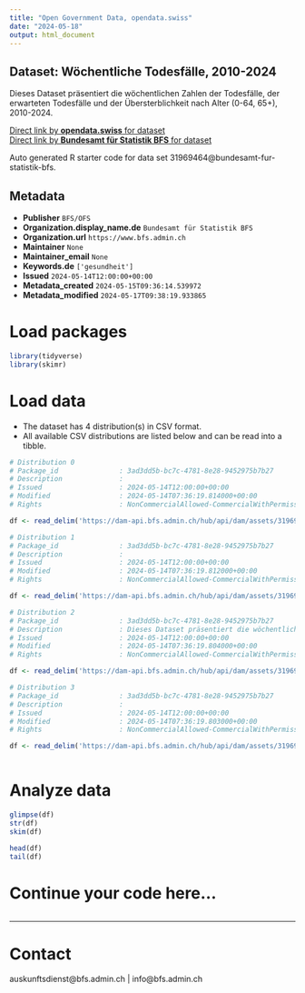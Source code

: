 ```yaml
---
title: "Open Government Data, opendata.swiss"
date: "2024-05-18"
output: html_document
---
```


## Dataset: Wöchentliche Todesfälle, 2010-2024

Dieses Dataset präsentiert die wöchentlichen Zahlen der Todesfälle, der erwarteten Todesfälle und der Übersterblichkeit nach Alter (0-64, 65+), 2010-2024.

[Direct link by **opendata.swiss** for dataset](https://opendata.swiss/de/dataset/wochentliche-todesfalle-2010-20241)<br>
[Direct link by **Bundesamt für Statistik BFS** for dataset](https://www.bfs.admin.ch/asset/de/ts-d-14.03.04.03-wr)

Auto generated R starter code for data set 31969464@bundesamt-fur-statistik-bfs.

## Metadata

- **Publisher** `BFS/OFS`
- **Organization.display_name.de** `Bundesamt für Statistik BFS`
- **Organization.url** `https://www.bfs.admin.ch`
- **Maintainer** `None`
- **Maintainer_email** `None`
- **Keywords.de** `['gesundheit']`
- **Issued** `2024-05-14T12:00:00+00:00`
- **Metadata_created** `2024-05-15T09:36:14.539972`
- **Metadata_modified** `2024-05-17T09:38:19.933865`


# Load packages

```r

library(tidyverse)
library(skimr)

```

# Load data

-   The dataset has 4 distribution(s) in CSV format.
-   All available CSV distributions are listed below and can be read into a tibble.

```r

# Distribution 0
# Package_id               : 3ad3dd5b-bc7c-4781-8e28-9452975b7b27
# Description              : 
# Issued                   : 2024-05-14T12:00:00+00:00
# Modified                 : 2024-05-14T07:36:19.814000+00:00
# Rights                   : NonCommercialAllowed-CommercialWithPermission-ReferenceRequired

df <- read_delim('https://dam-api.bfs.admin.ch/hub/api/dam/assets/31969477/master')

# Distribution 1
# Package_id               : 3ad3dd5b-bc7c-4781-8e28-9452975b7b27
# Description              : 
# Issued                   : 2024-05-14T12:00:00+00:00
# Modified                 : 2024-05-14T07:36:19.812000+00:00
# Rights                   : NonCommercialAllowed-CommercialWithPermission-ReferenceRequired

df <- read_delim('https://dam-api.bfs.admin.ch/hub/api/dam/assets/31969485/master')

# Distribution 2
# Package_id               : 3ad3dd5b-bc7c-4781-8e28-9452975b7b27
# Description              : Dieses Dataset präsentiert die wöchentlichen Zahlen der Todesfälle, der erwarteten Todesfälle und der Übersterblichkeit nach Alter (0-64, 65+), 2010-2024.
# Issued                   : 2024-05-14T12:00:00+00:00
# Modified                 : 2024-05-14T07:36:19.804000+00:00
# Rights                   : NonCommercialAllowed-CommercialWithPermission-ReferenceRequired

df <- read_delim('https://dam-api.bfs.admin.ch/hub/api/dam/assets/31969480/master')

# Distribution 3
# Package_id               : 3ad3dd5b-bc7c-4781-8e28-9452975b7b27
# Description              : 
# Issued                   : 2024-05-14T12:00:00+00:00
# Modified                 : 2024-05-14T07:36:19.803000+00:00
# Rights                   : NonCommercialAllowed-CommercialWithPermission-ReferenceRequired

df <- read_delim('https://dam-api.bfs.admin.ch/hub/api/dam/assets/31969490/master')



```

# Analyze data

```r

glimpse(df)
str(df)
skim(df)

head(df)
tail(df)

```

# Continue your code here...

```r

```

------------------------------------------------------------------------

# Contact

auskunftsdienst@bfs.admin.ch | info@bfs.admin.ch
